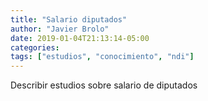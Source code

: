 ```yaml
---
title: "Salario diputados"
author: "Javier Brolo"
date: 2019-01-04T21:13:14-05:00
categories: 
tags: ["estudios", "conocimiento", "ndi"]
---
```


Describir estudios sobre salario de diputados
